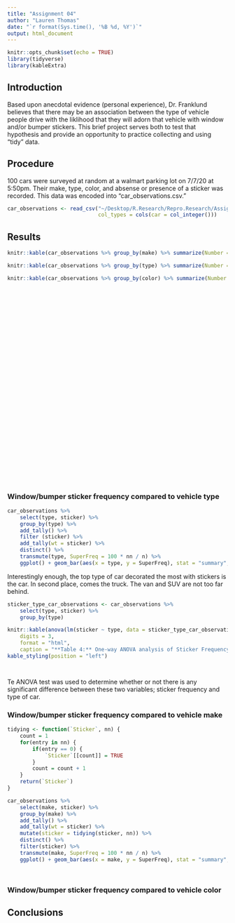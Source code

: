 ```yaml
---
title: "Assignment 04"
author: "Lauren Thomas"
date: "`r format(Sys.time(), '%B %d, %Y')`"
output: html_document
---
```


<!-- (1) A setup chunk. Make sure that you have all needed packages installed -->
```r
knitr::opts_chunk$set(echo = TRUE)
library(tidyverse)
library(kableExtra)
```
   
<!-- (2) You can leave this introduction as-is -->
## Introduction  
Based upon anecdotal evidence (personal experience), Dr. Franklund believes that there may be an association between the type of vehicle people drive with the liklihood that they will adorn that vehicle with window and/or bumper stickers. This brief project serves both to test that hypothesis and provide an opportunity to practice collecting and using "tidy" data.

<!-- (3) Briefly describe what data you collected, how, when, and where you collected it, and the file name and format of your dataset. -->
## Procedure
100 cars were surveyed at random at a walmart parking lot on 7/7/20 at 5:50pm. Their make, type, color, and absense or presence of a sticker was recorded. This data was encoded into "car_observations.csv."

 <!-- (4) Insert an R chunk here to load your dataset into a tibble.  --> 
 
```r

car_observations <- read_csv("~/Desktop/R.Research/Repro.Research/Assignment04/Assignment-04/car_observations.csv", 
                             col_types = cols(car = col_integer()))
```
 
## Results


```r
knitr::kable(car_observations %>% group_by(make) %>% summarize(Number = n()) %>% arrange(desc(Number)), caption = "**Table 1:** Make of Car") %>% kable_styling(full_width = FALSE, position = "float_left")

knitr::kable(car_observations %>% group_by(type) %>% summarize(Number = n()) %>% arrange(desc(Number)), caption = "**Table 2:** Type of Car") %>% kable_styling(full_width = FALSE, position = "float_left")

knitr::kable(car_observations %>% group_by(color) %>% summarize(Number = n()) %>% arrange(desc(Number)), caption = "**Table 3:** Color of Car")  %>% kable_styling(full_width = FALSE, position = "left")


```
<br/>
<br/>
<br/>
<br/>
<br/>
<br/>
<br/>
<br/>
<br/>
<br/>
<br/>
<br/>
<br/>
<br/>
<br/>
<br/>
<br/>
<br/>
<br/>
<br/>
<br/>
<br/>
<br/>
<br/>
<br/>
<br/>

### Window/bumper sticker frequency compared to vehicle type
<!-- (5) Insert an R chunk here to analyze and plot the portion of vehicles with stickers by type -->

```r
car_observations %>%
	select(type, sticker) %>%
	group_by(type) %>%
	add_tally() %>%
	filter (sticker) %>%
	add_tally(wt = sticker) %>%
	distinct() %>%
	transmute(type, SuperFreq = 100 * nn / n) %>%
	ggplot() + geom_bar(aes(x = type, y = SuperFreq), stat = "summary", fun = "mean") + ylim(0,100) + labs(x = "type of car", y = "frequency of stickers (%)")


```


<!-- (6) Write a few sentences using markdown to summarize the plot above and the ANOVA analysis that follows. --> 
Interestingly enough, the top type of car decorated the most with stickers is the car. In second place, comes the truck. The van and SUV are not too far behind. 

<!-- (7) Insert an R chunk here to perform a one-way ANOVA analysis comparing sticker presence vs. car type. --> 

```r
sticker_type_car_observations <- car_observations %>%
	select(type, sticker) %>%
	group_by(type)

knitr::kable(anova(lm(sticker ~ type, data = sticker_type_car_observations)),
	digits = 3, 
	format = "html", 
	caption = "**Table 4:** One-way ANOVA analysis of Sticker Frequency and Car Type", table.attr = "style='width:683px;'") %>%
kable_styling(position = "left")




```
Te ANOVA test was used to determine whether or not there is any significant difference between these two variables; sticker frequency and type of car. 

### Window/bumper sticker frequency compared to vehicle make
<!-- (8) Insert an R chunk here to analyze and plot the portion of vehicles with stickers by make. -->

```r

tidying <- function(`Sticker`, nn) {
	count = 1
	for(entry in nn) {
		if(entry == 0) {
			`Sticker`[[count]] = TRUE
		}
		count = count + 1
	}
	return(`Sticker`)
}

car_observations %>%
	select(make, sticker) %>%
	group_by(make) %>%
	add_tally() %>%
	add_tally(wt = sticker) %>%
	mutate(sticker = tidying(sticker, nn)) %>%
	distinct() %>%
	filter(sticker) %>%
	transmute(make, SuperFreq = 100 * nn / n) %>%
	ggplot() + geom_bar(aes(x = make, y = SuperFreq), stat = "summary", fun = "mean") + ylim(-0, 100) + labs(x = "Make of Car", y = "Sticker Frequency (%)")




```





<!-- (9) Write a few sentences using markdown to summarize the plot above and the ANOVA analysis that follows. --> 


<!-- (10) Insert an R chunk here to perform a one-way ANOVA analysis comparing sticker presence vs. car make. --> 

### Window/bumper sticker frequency compared to vehicle color
<!-- (11) Insert an R chunk here to analyze and plot the portion of vehicles with stickers by color. -->


<!-- (12) Write a few sentences using markdown to summarize the plot above and the ANOVA analysis that follows. --> 


<!-- (13) Insert an R chunk here to perform a one-way ANOVA analysis comparing sticker presence vs. car color. --> 



## Conclusions
<!-- (14) Wrap up your assignment with a brief discussion of what you found. Did you find any evidence to support Dr. Franklund's initial hypothesis? How do you interpret your findings? --> 
